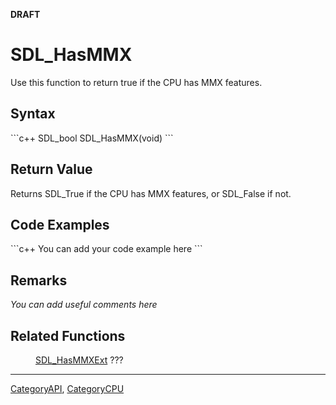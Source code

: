 <!-- pragma section-numbers off -->
<!-- pragma disable-camelcase -->
'''DRAFT'''

= SDL_HasMMX =
Use this function to return true if the CPU has MMX features.


== Syntax ==
```c++
SDL_bool SDL_HasMMX(void)
```

== Return Value ==
Returns SDL_True if the CPU has MMX features, or SDL_False if not. 

== Code Examples ==
```c++
You can add your code example here
```

== Remarks ==
''You can add useful comments here''

== Related Functions ==
:[[SDL_HasMMXExt]] ???

----
[[CategoryAPI]], [[CategoryCPU]]
